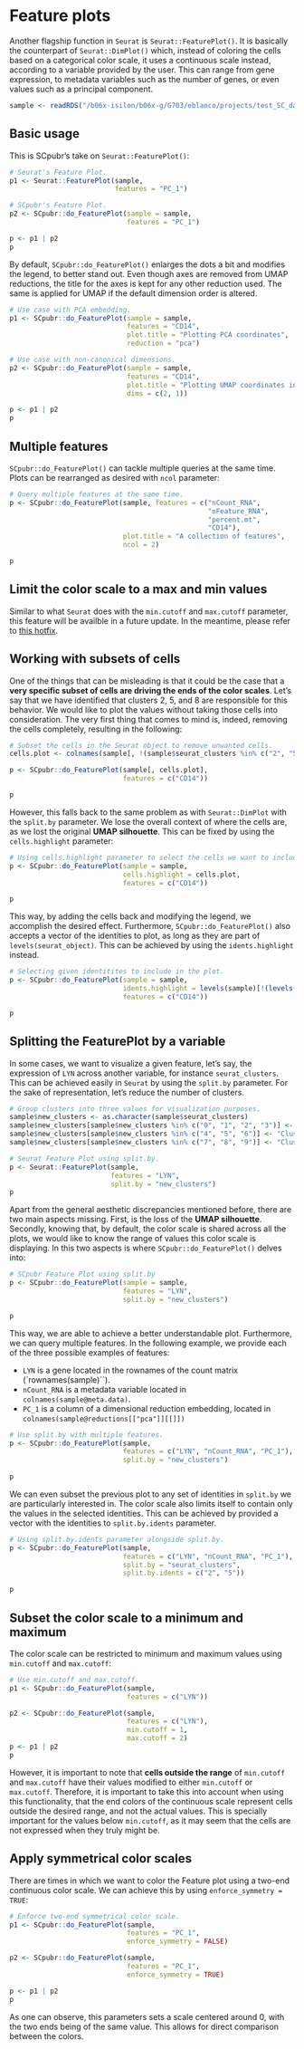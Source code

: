 # Feature plots 
Another flagship function in `Seurat` is `Seurat::FeaturePlot()`. It is basically the counterpart of `Seurat::DimPlot()` which, instead of coloring the cells based on a categorical color scale, it uses a continuous scale instead, according to a variable provided by the user. This can range from gene expression, to metadata variables such as the number of genes, or even values such as a principal component. 



```r
sample <- readRDS("/b06x-isilon/b06x-g/G703/eblanco/projects/test_SC_datasets/sc_dataset.rds")
```

## Basic usage

This is SCpubr's take on `Seurat::FeaturePlot()`:
```r
# Seurat's Feature Plot.
p1 <- Seurat::FeaturePlot(sample, 
                          features = "PC_1")

# SCpubr's Feature Plot.
p2 <- SCpubr::do_FeaturePlot(sample = sample,
                             features = "PC_1")

p <- p1 | p2
p
```

By default, `SCpubr::do_FeaturePlot()` enlarges the dots a bit and modifies the legend, to better stand out. Even though axes are removed from UMAP reductions, the title for the axes is kept for any other reduction used. The same is applied for UMAP if the default dimension order is altered.

```r
# Use case with PCA embedding.
p1 <- SCpubr::do_FeaturePlot(sample = sample, 
                             features = "CD14",
                             plot.title = "Plotting PCA coordinates",
                             reduction = "pca")

# Use case with non-canonical dimensions.                             
p2 <- SCpubr::do_FeaturePlot(sample = sample, 
                             features = "CD14",
                             plot.title = "Plotting UMAP coordinates in a different order",
                             dims = c(2, 1))

p <- p1 | p2
p
```

## Multiple features

`SCpubr::do_FeaturePlot()` can tackle multiple queries at the same time. Plots can be rearranged as desired with `ncol` parameter:

```r
# Query multiple features at the same time.
p <- SCpubr::do_FeaturePlot(sample, features = c("nCount_RNA", 
                                                 "nFeature_RNA", 
                                                 "percent.mt", 
                                                 "CD14"), 
                            plot.title = "A collection of features", 
                            ncol = 2)

p
```

## Limit the color scale to a max and min values

Similar to what `Seurat` does with the `min.cutoff` and `max.cutoff` parameter, this feature will be availble in a future update. In the meantime, please refer to [this hotfix](https://github.com/enblacar/SCpubr/issues/2#issuecomment-1284204643).

## Working with subsets of cells

One of the things that can be misleading is that it could be the case that a **very specific subset of cells are driving the ends of the color scales**. Let's say that we have identified that clusters 2, 5, and 8 are responsible for this behavior. We would like to plot the values without taking those cells into consideration. The very first thing that comes to mind is, indeed, removing the cells completely, resulting in the following:

```r
# Subset the cells in the Seurat object to remove unwanted cells.
cells.plot <- colnames(sample[, !(sample$seurat_clusters %in% c("2", "5", "8"))])

p <- SCpubr::do_FeaturePlot(sample[, cells.plot], 
                            features = c("CD14"))

p
```

However, this falls back to the same problem as with `Seurat::DimPlot` with the `split.by` parameter. We lose the overall context of where the cells are, as we lost the original **UMAP silhouette**. This can be fixed by using the `cells.highlight` parameter:

```r
# Using cells.highlight parameter to select the cells we want to include in the plot.
p <- SCpubr::do_FeaturePlot(sample = sample, 
                            cells.highlight = cells.plot, 
                            features = c("CD14"))

p
```
This way, by adding the cells back and modifying the legend, we accomplish the desired effect. Furthermore, `SCpubr::do_FeaturePlot()` also accepts a vector of the identities to plot, as long as they are part of `levels(seurat_object)`. This can be achieved by using the `idents.highlight` instead.

```r
# Selecting given identitites to include in the plot.
p <- SCpubr::do_FeaturePlot(sample = sample, 
                            idents.highlight = levels(sample)[!(levels(sample) %in% c("0", "2", "5", "8"))], 
                            features = c("CD14"))

p
```
## Splitting the FeaturePlot by a variable

In some cases, we want to visualize a given feature, let's say, the expression of `LYN` across another variable, for instance `seurat_clusters`. This can be achieved easily in `Seurat` by using the `split.by` parameter. For the sake of representation, let's reduce the number of clusters.

```r
# Group clusters into three values for visualization purposes.
sample$new_clusters <- as.character(sample$seurat_clusters)
sample$new_clusters[sample$new_clusters %in% c("0", "1", "2", "3")] <- "Cluster 1"
sample$new_clusters[sample$new_clusters %in% c("4", "5", "6")] <- "Cluster 2"
sample$new_clusters[sample$new_clusters %in% c("7", "8", "9")] <- "Cluster 3"

# Seurat Feature Plot using split.by.
p <- Seurat::FeaturePlot(sample, 
                         features = "LYN", 
                         split.by = "new_clusters")
p
```
Apart from the general aesthetic discrepancies mentioned before, there are two main aspects missing. First, is the loss of the **UMAP silhouette**. Secondly, knowing that, by default, the color scale is shared across all the plots, we would like to know the range of values this color scale is displaying. In this two aspects is where `SCpubr::do_FeaturePlot()` delves into: 

```r
# SCpubr Feature Plot using split.by
p <- SCpubr::do_FeaturePlot(sample = sample, 
                            features = "LYN", 
                            split.by = "new_clusters")

p
```

This way, we are able to achieve a better understandable plot. Furthermore, we can query multiple features. In the following example, we provide each of the three possible examples of features:

- `LYN` is a gene located in the rownames of the count matrix (`rownames(sample)``).
- `nCount_RNA` is a metadata variable located in `colnames(sample@meta.data)`.
- `PC_1` is a column of a dimensional reduction embedding, located in `colnames(sample@reductions[["pca"]][[]])`

```r
# Use split.by with multiple features.
p <- SCpubr::do_FeaturePlot(sample, 
                            features = c("LYN", "nCount_RNA", "PC_1"), 
                            split.by = "new_clusters")
                            
p
```

We can even subset the previous plot to any set of identities in `split.by` we are particularly interested in. The color scale also limits itself to contain only the values in the selected identities. This can be achieved by provided a vector with the identities to `split.by.idents` parameter.

```r
# Using split.by.idents parameter alongside split.by.
p <- SCpubr::do_FeaturePlot(sample, 
                            features = c("LYN", "nCount_RNA", "PC_1"), 
                            split.by = "seurat_clusters", 
                            split.by.idents = c("2", "5"))

p
```

## Subset the color scale to a minimum and maximum

The color scale can be restricted to minimum and maximum values using `min.cutoff` and `max.cutoff`:

```r
# Use min.cutoff and max.cutoff.
p1 <- SCpubr::do_FeaturePlot(sample, 
                             features = c("LYN"))

p2 <- SCpubr::do_FeaturePlot(sample, 
                             features = c("LYN"),
                             min.cutoff = 1,
                             max.cutoff = 2)
p <- p1 | p2
p
```

However, it is important to note that **cells outside the range** of `min.cutoff` and `max.cutoff` have their values modified to either `min.cutoff` or `max.cutoff`. Therefore, it is important to take this into account when using this functionality, that the end colors of the continuous scale represent cells outside the desired range, and not the actual values. This is specially important for the values below `min.cutoff`, as it may seem that the cells are not expressed when they truly might be.

## Apply symmetrical color scales
There are times in which we want to color the Feature plot using a two-end continuous color scale. We can achieve this by using `enforce_symmetry = TRUE`:

```r
# Enforce two-end symmetrical color scale.
p1 <- SCpubr::do_FeaturePlot(sample, 
                             features = "PC_1",
                             enforce_symmetry = FALSE)

p2 <- SCpubr::do_FeaturePlot(sample, 
                             features = "PC_1",
                             enforce_symmetry = TRUE)

p <- p1 | p2
p
```
As one can observe, this parameters sets a scale centered around 0, with the two ends being of the same value. This allows for direct comparison between the colors.
